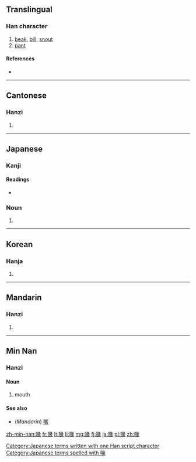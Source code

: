 ==Translingual==

===Han character===
{{Han char|rn=30|rad=口|as=09|sn=12|four=6703<sub>2</sub>|canj=口女弓人 (RVNO)|ids=⿰[[口]][[彖]]}}

# [[beak]], [[bill]], [[snout]]
# [[pant]]

====References====
* {{Han ref|kx=0198.350|dkj=03951|dj=0420.230|hdz=10663.100|uh=5599|ud=21913|bh=B3F1|bd=46065}}

----

==Cantonese==

===Hanzi===
{{yue-hanzi|jyut=|y=fui3}}

# {{defn|lang=yue|sort=口09}}

----

==Japanese==

===Kanji===
{{ja-kanji|grade=|rs=口09}}

====Readings====
* {{ja-readings|on=[[かい]] (kai)|kun=[[くちばし]] (kuchibashi)}}

===Noun===
{{ja-noun|k|hira=くちばし|rom=kuchibashi}} 

# {{alternative form of|嘴|lang=ja}}

[[Category:Japanese terms written with one Han script character]]
[[Category:Japanese terms spelled with 喙]]
----

==Korean==

===Hanja===
{{ko-hanja|hangeul=훼|rv=hwe|mr=hwe}}

# {{defn|lang=ko|sort=口09}}

----

==Mandarin==

===Hanzi===
{{cmn-hanzi|pin=[[huì]] ([[hui4]])|wg=hui<sup>4</sup>}}

# {{defn|lang=cmn|sort=口09}}

----

==Min Nan==

===Hanzi===
{{nan-hanzi|poj=[[chhùi]] (chhui<sup>3</sup>)|tlpa=[[tshuì]] (tshui<sup>3</sup>)}}

====Noun====
{{nan-noun|ts|poj=[[chhùi]] (chhui<sup>3</sup>)|c=喙}}

# mouth

====See also====
*(''Mandarin'') [[嘴]]

[[zh-min-nan:喙]]
[[fr:喙]]
[[lt:喙]]
[[li:喙]]
[[mg:喙]]
[[fj:喙]]
[[ja:喙]]
[[pl:喙]]
[[zh:喙]]
